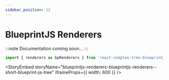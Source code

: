 ```yaml
---
sidebar_position: 12
---
```



# BlueprintJS Renderers

:::note
Documentation coming soon...
:::

```typescript
import { renderers as bpRenderers } from 'react-complex-tree-blueprintjs-renderers';
```

<StoryEmbed
  storyName="blueprintjs-renderers-blueprintjs-renderers--short-blueprint-js-tree"
  iframeProps={{ width: 600 }}
/>
